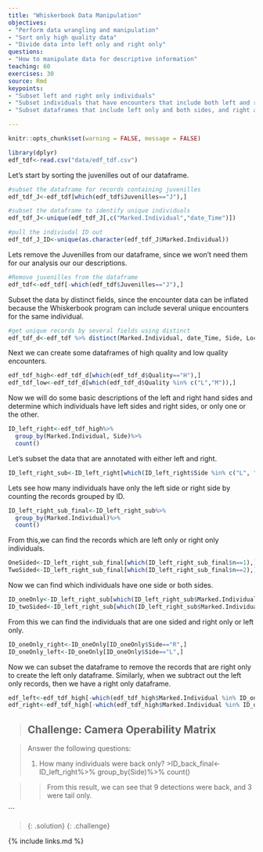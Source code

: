 ```yaml
---
title: "Whiskerbook Data Manipulation"
objectives:
- "Perform data wrangling and manipulation"
- "Sort only high quality data"
- "Divide data into left only and right only"
questions: 
- "How to manipulate data for descriptive information"
teaching: 60
exercises: 30
source: Rmd
keypoints:
- "Subset left and right only individuals"
- "Subset individuals that have encounters that include both left and right sides"
- "Subset dataframes that include left only and both sides, and right and both sides"

---
```


```r
knitr::opts_chunk$set(warning = FALSE, message = FALSE) 
```

```r
library(dplyr)
edf_tdf<-read.csv("data/edf_tdf.csv")
```

Let's start by sorting the juvenilles out of our dataframe.
```r
#subset the dataframe for records containing juvenilles
edf_tdf_J<-edf_tdf[which(edf_tdf$Juvenilles=="J"),]

#subset the dataframe to identify unique individuals
edf_tdf_J<-unique(edf_tdf_J[,c("Marked.Individual","date_Time")])

#pull the indiviudal ID out
edf_tdf_J_ID<-unique(as.character(edf_tdf_J$Marked.Individual))

```

Lets remove the Juvenilles from our dataframe, since we won't need them for our analysis our our descriptions. 
```r
#Remove juvenilles from the dataframe
edf_tdf<-edf_tdf[-which(edf_tdf$Juvenilles=="J"),]
```

Subset the data by distinct fields, since the encounter data can be inflated because the Whiskerbook program can include several unique encounters for the same individual.
```r
#get unique records by several fields using distinct
edf_tdf_d<-edf_tdf %>% distinct(Marked.Individual, date_Time, Side, Location.ID, .keep_all = TRUE)
```

Next we can create some dataframes of high quality and low quality encounters.
```r
edf_tdf_high<-edf_tdf_d[which(edf_tdf_d$Quality=="H"),]
edf_tdf_low<-edf_tdf_d[which(edf_tdf_d$Quality %in% c("L","M")),]
```

Now we will do some basic descriptions of the left and right hand sides and determine which individuals have left sides and right sides, or only one or the other. 
```r
ID_left_right<-edf_tdf_high%>%
  group_by(Marked.Individual, Side)%>%
  count()
```
  
Let's subset the data that are annotated with either left and right.
```r
ID_left_right_sub<-ID_left_right[which(ID_left_right$Side %in% c("L", "R")),]
```

Lets see how many individuals have only the left side or right side by counting the records grouped by ID. 
```r
ID_left_right_sub_final<-ID_left_right_sub%>%
  group_by(Marked.Individual)%>%
  count()
```

From this,we can find the records which are left only or right only individuals. 
```r
OneSided<-ID_left_right_sub_final[which(ID_left_right_sub_final$n==1),]
TwoSided<-ID_left_right_sub_final[which(ID_left_right_sub_final$n==2),]
```

Now we can find which individuals have one side or both sides.
```r
ID_oneOnly<-ID_left_right_sub[which(ID_left_right_sub$Marked.Individual %in% OneSided$Marked.Individual),]
ID_twoSided<-ID_left_right_sub[which(ID_left_right_sub$Marked.Individual %in% TwoSided$Marked.Individual),]
```

From this we can find the individuals that are one sided and right only or left only.
```r
ID_oneOnly_right<-ID_oneOnly[ID_oneOnly$Side=="R",]
ID_oneOnly_left<-ID_oneOnly[ID_oneOnly$Side=="L",]
```

Now we can subset the dataframe to remove the records that are right only to create the left only dataframe. Similarly, when we subtract out the left only records, then we have a right only dataframe.
```r
edf_left<-edf_tdf_high[-which(edf_tdf_high$Marked.Individual %in% ID_oneOnly_right$Marked.Individual),]
edf_right<-edf_tdf_high[-which(edf_tdf_high$Marked.Individual %in% ID_oneOnly_left$Marked.Individual),]
```




> ## Challenge: Camera Operability Matrix

> 
> Answer the following questions:
> 
> 1. How many individuals were back only?
> >ID_back_final<-ID_left_right%>%
  group_by(Side)%>%
  count()
  
>>From this result, we can see that 9 detections were back, and 3 were tail only.


```

> {: .solution}
{: .challenge}

{% include links.md %}



